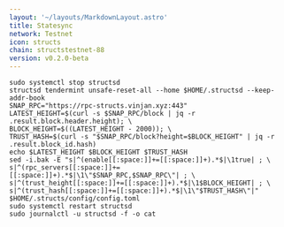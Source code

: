 ```yaml
---
layout: '~/layouts/MarkdownLayout.astro'
title: Statesync
network: Testnet
icon: structs
chain: structstestnet-88
version: v0.2.0-beta
---
```


```
sudo systemctl stop structsd
structsd tendermint unsafe-reset-all --home $HOME/.structsd --keep-addr-book
SNAP_RPC="https://rpc-structs.vinjan.xyz:443"
LATEST_HEIGHT=$(curl -s $SNAP_RPC/block | jq -r .result.block.header.height); \
BLOCK_HEIGHT=$((LATEST_HEIGHT - 2000)); \
TRUST_HASH=$(curl -s "$SNAP_RPC/block?height=$BLOCK_HEIGHT" | jq -r .result.block_id.hash)
echo $LATEST_HEIGHT $BLOCK_HEIGHT $TRUST_HASH
sed -i.bak -E "s|^(enable[[:space:]]+=[[:space:]]+).*$|\1true| ; \
s|^(rpc_servers[[:space:]]+=[[:space:]]+).*$|\1\"$SNAP_RPC,$SNAP_RPC\"| ; \
s|^(trust_height[[:space:]]+=[[:space:]]+).*$|\1$BLOCK_HEIGHT| ; \
s|^(trust_hash[[:space:]]+=[[:space:]]+).*$|\1\"$TRUST_HASH\"|" $HOME/.structs/config/config.toml
sudo systemctl restart structsd
sudo journalctl -u structsd -f -o cat
```
